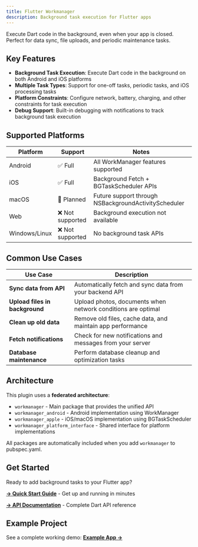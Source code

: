 ```yaml
---
title: Flutter Workmanager
description: Background task execution for Flutter apps
---
```


Execute Dart code in the background, even when your app is closed. Perfect for data sync, file uploads, and periodic maintenance tasks.

## Key Features

- **Background Task Execution**: Execute Dart code in the background on both Android and iOS platforms
- **Multiple Task Types**: Support for one-off tasks, periodic tasks, and iOS processing tasks  
- **Platform Constraints**: Configure network, battery, charging, and other constraints for task execution
- **Debug Support**: Built-in debugging with notifications to track background task execution

## Supported Platforms

| Platform | Support | Notes |
|----------|---------|--------|
| Android | ✅ Full | All WorkManager features supported |
| iOS | ✅ Full | Background Fetch + BGTaskScheduler APIs |
| macOS | 🚧 Planned | Future support through NSBackgroundActivityScheduler |
| Web | ❌ Not supported | Background execution not available |
| Windows/Linux | ❌ Not supported | No background task APIs |

## Common Use Cases

| Use Case | Description |
|----------|-------------|
| **Sync data from API** | Automatically fetch and sync data from your backend API |
| **Upload files in background** | Upload photos, documents when network conditions are optimal |
| **Clean up old data** | Remove old files, cache data, and maintain app performance |
| **Fetch notifications** | Check for new notifications and messages from your server |
| **Database maintenance** | Perform database cleanup and optimization tasks |

## Architecture

This plugin uses a **federated architecture**:
- `workmanager` - Main package that provides the unified API
- `workmanager_android` - Android implementation using WorkManager
- `workmanager_apple` - iOS/macOS implementation using BGTaskScheduler
- `workmanager_platform_interface` - Shared interface for platform implementations

All packages are automatically included when you add `workmanager` to pubspec.yaml.

## Get Started

Ready to add background tasks to your Flutter app?

**[→ Quick Start Guide](quickstart)** - Get up and running in minutes

**[→ API Documentation](https://pub.dev/documentation/workmanager/latest/)** - Complete Dart API reference

## Example Project

See a complete working demo: **[Example App →](https://github.com/fluttercommunity/flutter_workmanager/tree/main/example)**
